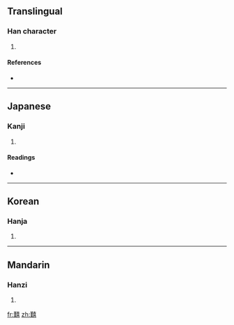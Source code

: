 ==Translingual==

===Han character===
{{Han char|rn=30|rad=口|as=20|sn=23|four=|canj=廿人土口口 (TOGRR)}}

# {{defn|Han|sort=口20}}

====References====
* {{Han ref|kx=0215.240|dkj=04643|dj=0438.270|hdz=10708.120|uh=56CF|ud=22223}}

----

==Japanese==

===Kanji===
{{ja-kanji|grade=|rs=口20}}

# {{defn|Japanese|sort=口20}}

====Readings====
* {{ja-readings|on=[[かん]] (kan), [[けん]] (ken)|kun=[[かたし]] (katashi), [[なやみ]] (nayami)}}

----

==Korean==

===Hanja===
{{ko-hanja|hangeul=간|rv=gan|mr=kan}}

# {{defn|Korean|sort=口20}}

----

==Mandarin==

===Hanzi===
{{cmn-hanzi|pin=[[jiān]] ([[jian1]])|wg=chien<sup>1</sup>}}

# {{defn|Mandarin|sort=口20}}

[[fr:囏]]
[[zh:囏]]